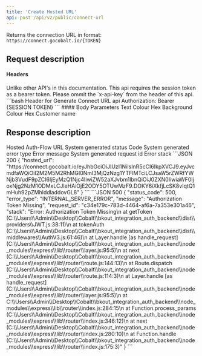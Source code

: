 ```yaml
---
title: 'Create Hosted URL'
api: post /api/v2/public/connect-url
---
```


Returns the connection URL in format: `https://connect.gocobalt.io/{TOKEN}` 

## Request description
#### Headers
<ParamField header="Authorization" type="string">
Unlike other API's in this documentation. This api requires the session token as a bearer token. Please ommit the `x-api-key` from the header of this api.
  ```bash Header for Generate Connect URL api
  Authorization:  Bearer {SESSION TOKEN}
  ```
</ParamField>
#### Body Parameters
<ParamField body="color" type="string">
  Text Colour Hex
</ParamField>

<ParamField body="bgColor" type="string">
  Background Colour Hex
</ParamField>

<ParamField body="name" type="string">
  Customer name
</ParamField>

## Response description

<Tabs>
  <Tab title="200">
    <ResponseField name="hosted_url" type="string">
      Hosted Auth-Flow URL
    </ResponseField>
  </Tab>
  <Tab title="500">
    <ResponseField name="status_code" type="integer">
    System generated status Code
    </ResponseField>
    <ResponseField name="error_type" type="string">
    System generated error type
    </ResponseField>
    <ResponseField name="message" type="string">
    Error message
    </ResponseField>
    <ResponseField name="request_id" type="string">
    System generated request id
    </ResponseField>
    <ResponseField name="stack" type="string">
    Error stack
    </ResponseField>
  </Tab>
</Tabs>

<ResponseExample>
```JSON 200
{
    "hosted_url": "https://connect.gocobalt.io/eyJhbGciOiJIUzI1NiIsInR5cCI6IkpXVCJ9.eyJvcmdfaWQiOiI2M2M5M2RhMGI0NmI3MjQzNzg1YTFlMTciLCJsaW5rZWRfYWNjb3VudF9pZCI6IjEyMzQ1Njc4IiwiZW52aXJvbm1lbnQiOiJ0ZXN0IiwiaWF0IjoxNjg2NzM1ODMxLCJleHAiOjE2ODY5OTUwMzF9.DOKY6iXkfjLcSK8vIqtQ1mHuh92pZMhlddladdovGL8"
}
```
```JSON 500
{
    "status_code": 500,
    "error_type": "INTERNAL_SERVER_ERROR",
    "message": "Authorization Token Missing",
    "request_id": "c34e179c-783d-4464-af6a-7a353e301a46",
    "stack": "Error: Authorization Token Missing\n    at getToken (C:\\Users\\Admin\\Desktop\\Cobalt\\bkout_integration_auth_backend\\dist\\providers\\JWT.js:38:11)\n    at tokenAuth (C:\\Users\\Admin\\Desktop\\Cobalt\\bkout_integration_auth_backend\\dist\\middlewares\\AuthV3.js:61:46)\n    at Layer.handle [as handle_request] (C:\\Users\\Admin\\Desktop\\Cobalt\\bkout_integration_auth_backend\\node_modules\\express\\lib\\router\\layer.js:95:5)\n    at next (C:\\Users\\Admin\\Desktop\\Cobalt\\bkout_integration_auth_backend\\node_modules\\express\\lib\\router\\route.js:144:13)\n    at Route.dispatch (C:\\Users\\Admin\\Desktop\\Cobalt\\bkout_integration_auth_backend\\node_modules\\express\\lib\\router\\route.js:114:3)\n    at Layer.handle [as handle_request] (C:\\Users\\Admin\\Desktop\\Cobalt\\bkout_integration_auth_backend\\node_modules\\express\\lib\\router\\layer.js:95:5)\n    at C:\\Users\\Admin\\Desktop\\Cobalt\\bkout_integration_auth_backend\\node_modules\\express\\lib\\router\\index.js:284:15\n    at Function.process_params (C:\\Users\\Admin\\Desktop\\Cobalt\\bkout_integration_auth_backend\\node_modules\\express\\lib\\router\\index.js:346:12)\n    at next (C:\\Users\\Admin\\Desktop\\Cobalt\\bkout_integration_auth_backend\\node_modules\\express\\lib\\router\\index.js:280:10)\n    at Function.handle (C:\\Users\\Admin\\Desktop\\Cobalt\\bkout_integration_auth_backend\\node_modules\\express\\lib\\router\\index.js:175:3)"
}
```
</ ResponseExample>